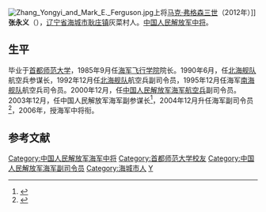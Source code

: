 [[File:Zhang_Yongyi_and_Mark_E._Ferguson.jpg|thumb]]上将[[马克·弗格森三世|马克·弗格森三世]]（2012年）]]
'''张永义'''（{{bd|1950年|||catIdx=}}），[[辽宁省|辽宁省]][[海城市|海城市]][[耿庄镇|耿庄镇]]灰菜村人。[[中国人民解放军中将|中国人民解放军中将]]。

==生平==
毕业于[[首都师范大学|首都师范大学]]，1985年9月任[[海军飞行学院|海军飞行学院]]院长。1990年6月，任[[北海舰队|北海舰队]]航空兵参谋长，1992年12月任[[北海舰队|北海舰队]]航空兵副司令员，1995年12月任海军[[南海舰队|南海舰队]]航空兵司令员。2000年12月，任[[中国人民解放军海军航空兵|中国人民解放军海军航空兵]]副司令员。2003年12月，任中国人民解放军海军副参谋长<ref>{{cite news|title=海军高层再现调动 两名副司令员参谋长易人|url=http://mil.anhuinews.com/system/2005/01/11/001101063.shtml|accessdate=2012-03-15|newspaper=中安网|archive-url=https://web.archive.org/web/20110526021042/http://mil.anhuinews.com/system/2005/01/11/001101063.shtml|archive-date=2011-05-26|dead-url=yes}}</ref>，2004年12月升任海军副司令员<ref>{{cite web|title=海军副司令张永义强调：推进特种飞行器新发展|url=http://news.qq.com/a/20090312/000481.htm|publisher=腾讯|accessdate=2012-03-15|archive-date=2016-07-05|archive-url=https://web.archive.org/web/20160705145031/http://news.qq.com/a/20090312/000481.htm}}</ref>，2006年，授海军中将衔。

==参考文献==
{{reflist}}
{{中国军事人物小作品}}

{{DEFAULTSORT:Z}}
[[Category:中国人民解放军海军中将|Category:中国人民解放军海军中将]]
[[Category:首都师范大学校友|Category:首都师范大学校友]]
[[Category:中国人民解放军海军副司令员|Category:中国人民解放军海军副司令员]]
[[Category:海城市人|Category:海城市人]]
[[Category:张姓|Y]]